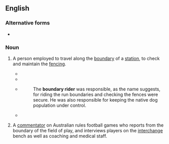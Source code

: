 {{also|boundary-rider}}
==English==

===Alternative forms===
* {{l|en|boundary-rider}}

===Noun===
{{wikipedia}}
{{en-noun}}

# {{lb|en|Australia}} A person employed to travel along the [[boundary]] of a [[station]], to check and maintain the [[fencing]].
#* {{quote-text|year=1892|author=National Association of Wool Manufacturers|title=Bulletin of the National Association of Wool Manufacturers|volume=22|page=348|url=http://books.google.com.au/books?id=9rAhAQAAMAAJ&q=%22boundary+rider%22%7C%22boundary+riders%22+-intitle:%22boundary+-rider%7Criders%22+-inauthor:%22%22&dq=%22boundary+rider%22%7C%22boundary+riders%22+-intitle:%22boundary+-rider%7Criders%22+-inauthor:%22%22&hl=en&sa=X&ei=hnEBT-bXHYeGmQWduoSDAg&redir_esc=y|passage=For these sixty-seven and a half miles of fence we must have three men known as '''boundary riders'''. A '''boundary rider''' is one whose duty is to see that the fence is in order.}}
#* {{quote-text|year=1908|author=Western Australian Department of Agriculture|title=Journal of the Department of Agriculture of Western Australia|volume=17|page=709|url=http://books.google.com.au/books?id=DaFFAAAAIAAJ&q=%22boundary+rider%22%7C%22boundary+riders%22+-intitle:%22boundary+-rider%7Criders%22+-inauthor:%22%22&dq=%22boundary+rider%22%7C%22boundary+riders%22+-intitle:%22boundary+-rider%7Criders%22+-inauthor:%22%22&hl=en&sa=X&ei=Sm8BT674OMX0mAXSj8jFCg&redir_esc=y|passage=No. 2 shows a '''boundary-rider'''. This out-back servant of the State has about 70 miles of fencing to look after and inspects the whole every six days.}}
#* {{quote-text|year=1988|author=Jan Walker|title=Jondaryan Station: The Relationship between Pastoral Capital and Pastoral Labour, 1840-1890|page=79|url=http://books.google.com.au/books?id=z8QsAAAAMAAJ&q=%22boundary+rider%22%7C%22boundary+riders%22+-intitle:%22boundary+-rider%7Criders%22+-inauthor:%22%22&dq=%22boundary+rider%22%7C%22boundary+riders%22+-intitle:%22boundary+-rider%7Criders%22+-inauthor:%22%22&hl=en&sa=X&ei=VGgBT5bVGOKemQWAxvQt&redir_esc=y|passage=When profits were high enough to finance improvements, therefore, fences replaced hurdles and '''boundary riders''' replaced shepherds.}}
#*: The '''boundary rider''' was responsible, as the name suggests, for riding the run boundaries and checking the fences were secure. He was also responsible for keeping the native dog population under control.
#* {{quote-text|year=2010|author=Brian Sawers|title=The Sawers from Pitcairn|page=130|url=http://books.google.com.au/books?id=wKfM8kIEagEC&pg=PA130&dq=%22boundary+rider%22%7C%22boundary+riders%22+-intitle:%22boundary+-rider%7Criders%22+-inauthor:%22%22&hl=en&sa=X&ei=clkBT6ntFYb3mAXd2bX8CQ&redir_esc=y#v=onepage&q=%22boundary%20rider%22%7C%22boundary%20riders%22%20-intitle%3A%22boundary%20-rider%7Criders%22%20-inauthor%3A%22%22&f=false|passage=Patterson was a '''boundary rider''' and lived with his wife at ''‘Old Pratts’'' dam hut.}}
# {{lb|en|Australia|sports|Australian rules football}} A [[commentator]] on Australian rules football games who reports from the boundary of the field of play, and interviews players on the [[interchange]] bench as well as coaching and medical staff.